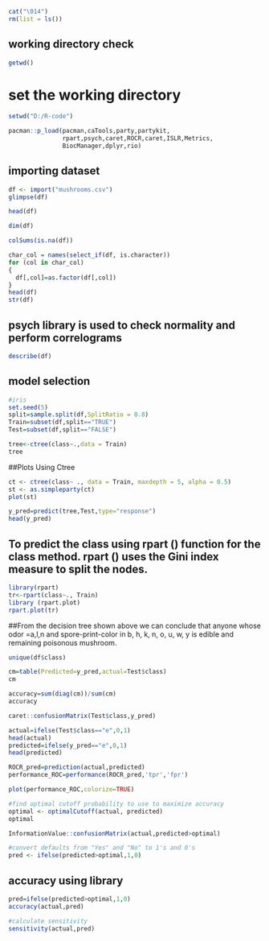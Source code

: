 ```{r}
cat("\014")
rm(list = ls())
```

## working directory check

```{r}
getwd()

```
# set the working directory

```{r}
setwd("D:/R-code")
```

```{r}
pacman::p_load(pacman,caTools,party,partykit,
               rpart,psych,caret,ROCR,caret,ISLR,Metrics,
               BiocManager,dplyr,rio)
```

## importing dataset

```{r}
df <- import("mushrooms.csv")
glimpse(df)
```


```{r}
head(df)
```


```{r}
dim(df)
```

```{r}
colSums(is.na(df))
```
```{r}
char_col = names(select_if(df, is.character))
for (col in char_col)
{
  df[,col]=as.factor(df[,col])
}
head(df)
str(df)
```


## psych library is used to check normality and perform correlograms

```{r}
describe(df)
```

## model selection
```{r}
#iris
set.seed(5)
split=sample.split(df,SplitRatio = 0.8)
Train=subset(df,split=="TRUE")
Test=subset(df,split=="FALSE")

```


```{r}
tree<-ctree(class~.,data = Train)
tree
```
##Plots Using Ctree
```{r}
ct <- ctree(class~ ., data = Train, maxdepth = 5, alpha = 0.5)
st <- as.simpleparty(ct)
plot(st)
```
```{r}
y_pred=predict(tree,Test,type="response")
head(y_pred)

```
## To predict the class using rpart () function for the class method. rpart () uses the Gini index measure to split the nodes.
```{r}
library(rpart)
tr<-rpart(class~., Train)
library (rpart.plot)
rpart.plot(tr)
```

##From the decision tree shown above we can conclude that anyone whose odor =a,l,n and spore-print-color in b, h, k, n, o, u, w, y is edible and  remaining poisonous mushroom.

```{r}
unique(df$class)
```

```{r}
cm=table(Predicted=y_pred,actual=Test$class)
cm
```

```{r}
accuracy=sum(diag(cm))/sum(cm)
accuracy
```

```{r}
caret::confusionMatrix(Test$class,y_pred)
```
```{r}
actual=ifelse(Test$class=="e",0,1)
head(actual)
predicted=ifelse(y_pred=="e",0,1)
head(predicted)
```

```{r}

ROCR_pred=prediction(actual,predicted)
performance_ROC=performance(ROCR_pred,'tpr','fpr')
```

```{r}
plot(performance_ROC,colorize=TRUE)
```

```{r}
#find optimal cutoff probability to use to maximize accuracy
optimal <- optimalCutoff(actual, predicted)
optimal
```



```{r}
InformationValue::confusionMatrix(actual,predicted>optimal)
```

```{r}
#convert defaults from "Yes" and "No" to 1's and 0's
pred <- ifelse(predicted>optimal,1,0)
```

## accuracy using library
```{r}
pred=ifelse(predicted>optimal,1,0)
accuracy(actual,pred)
```
```{r}
#calculate sensitivity
sensitivity(actual,pred)
```


